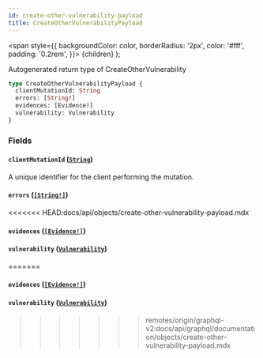 ```yaml
---
id: create-other-vulnerability-payload
title: CreateOtherVulnerabilityPayload
---
```


<span
style={{
      backgroundColor: color,
      borderRadius: '2px',
      color: '#fff',
      padding: '0.2rem',
    }}>
{children}
</span>
);

Autogenerated return type of CreateOtherVulnerability

```graphql
type CreateOtherVulnerabilityPayload {
  clientMutationId: String
  errors: [String!]
  evidences: [Evidence!]
  vulnerability: Vulnerability
}
```

### Fields

#### `clientMutationId` ([`String`](/api/graphql/documentation/scalars/string))

A unique identifier for the client performing the mutation.

#### `errors` ([`[String!]`](/api/graphql/documentation/scalars/string))

<<<<<<< HEAD:docs/api/objects/create-other-vulnerability-payload.mdx
#### `evidences` ([`[Evidence!]`](/api/objects/evidence))

#### `vulnerability` ([`Vulnerability`](/api/objects/vulnerability))
=======
#### `evidences` ([`[Evidence!]`](/api/graphql/documentation/objects/evidence))

#### `vulnerability` ([`Vulnerability`](/api/graphql/documentation/objects/vulnerability))
>>>>>>> remotes/origin/graphql-v2:docs/api/graphql/documentation/objects/create-other-vulnerability-payload.mdx
